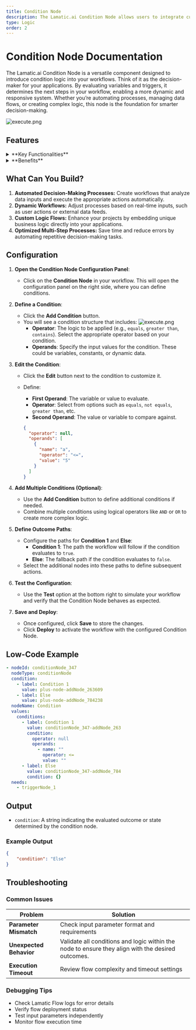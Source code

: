 ```yaml
---
title: Condition Node
description: The Lamatic.ai Condition Node allows users to integrate custom logic into their workflows with ease.
type: Logic
order: 2
---
```


# Condition Node Documentation

The Lamatic.ai Condition Node is a versatile component designed to introduce condition logic into your workflows. Think of it as the decision-maker for your applications. By evaluating variables and triggers, it determines the next steps in your workflow, enabling a more dynamic and responsive system. Whether you’re automating processes, managing data flows, or creating complex logic, this node is the foundation for smarter decision-making.

![execute.png](./img/condition/condition.webp)

## Features

<details>
  <summary>**Key Functionalities**</summary>
  1. **User-Friendly Interface:** Intuitive drag-and-drop design for building flows
  without coding expertise. 1. **Event Triggering:** Define conditions that react
  to real-time events, ensuring dynamic responses. 1. **Dynamic Input Handling:**
  Incorporate variables and real-time data to create adaptive flows. 1. **Multi-Step
  Optimization:** Streamline lengthy flows by dynamically adjusting based on the
  outcomes of each step.
</details>

<details>
  <summary>**Benefits**</summary>
  1. **Enhanced Decision-Making:** Automate complex logic with ease, reducing manual
  intervention. 1. **Increased Efficiency:** Adapt flows to real-time changes, ensuring
  processes remain optimized. 1. **Reduced Errors:** Automate repetitive decision-making
  tasks to minimize human error. 1. **Improved Scalability:** Build reusable and
  adaptable flow components for diverse applications.
</details>

## What Can You Build?

1. **Automated Decision-Making Processes:** Create workflows that analyze data inputs and execute the appropriate actions automatically.
1. **Dynamic Workflows:** Adjust processes based on real-time inputs, such as user actions or external data feeds.
1. **Custom Logic Flows:** Enhance your projects by embedding unique business logic directly into your applications.
1. **Optimized Multi-Step Processes:** Save time and reduce errors by automating repetitive decision-making tasks.

## Configuration

1. **Open the Condition Node Configuration Panel**:

   - Click on the **Condition Node** in your workflow. This will open the configuration panel on the right side, where you can define conditions.

2. **Define a Condition**:

   - Click the **Add Condition** button.
   - You will see a condition structure that includes:
     ![execute.png](./img/condition/condition-setup.webp)
     - **Operator**: The logic to be applied (e.g., `equals`, `greater than`, `contains`). Select the appropriate operator based on your condition.
     - **Operands**: Specify the input values for the condition. These could be variables, constants, or dynamic data.

3. **Edit the Condition**:

   - Click the **Edit** button next to the condition to customize it.
   - Define:

     - **First Operand**: The variable or value to evaluate.
     - **Operator**: Select from options such as `equals`, `not equals`, `greater than`, etc.
     - **Second Operand**: The value or variable to compare against.

     ```json
     {
       "operator": null,
       "operands": [
         {
           "name": "a",
           "operator": "<=",
           "value": "5"
         }
       ]
     }
     ```

4. **Add Multiple Conditions (Optional)**:

   - Use the **Add Condition** button to define additional conditions if needed.
   - Combine multiple conditions using logical operators like `AND` or `OR` to create more complex logic.

5. **Define Outcome Paths**:

   - Configure the paths for **Condition 1** and **Else**:
     - **Condition 1**: The path the workflow will follow if the condition evaluates to `true`.
     - **Else**: The fallback path if the condition evaluates to `false`.
   - Select the additional nodes into these paths to define subsequent actions.

6. **Test the Configuration**:

   - Use the **Test** option at the bottom right to simulate your workflow and verify that the Condition Node behaves as expected.

7. **Save and Deploy**:
   - Once configured, click **Save** to store the changes.
   - Click **Deploy** to activate the workflow with the configured Condition Node.

## Low-Code Example

```yaml
- nodeId: conditionNode_347
  nodeType: conditionNode
  condition:
    - label: Condition 1
      value: plus-node-addNode_263609
    - label: Else
      value: plus-node-addNode_784238
  nodeName: Condition
  values:
    conditions:
      - label: Condition 1
        value: conditionNode_347-addNode_263
        condition:
          operator: null
          operands:
            - name: ""
              operator: <=
              value: ""
      - label: Else
        value: conditionNode_347-addNode_784
        condition: {}
  needs:
    - triggerNode_1
```

## Output 
- `condition`: A string indicating the evaluated outcome or state determined by the condition node.

### Example Output

```json
{
    "condition": "Else"
}
```

## Troubleshooting

### Common Issues

| **Problem**             | **Solution**                                                                                      |
| ----------------------- | ------------------------------------------------------------------------------------------------- |
| **Parameter Mismatch**  | Check input parameter format and requirements                                                     |
| **Unexpected Behavior** | Validate all conditions and logic within the node to ensure they align with the desired outcomes. |
| **Execution Timeout**   | Review flow complexity and timeout settings                                                       |

### Debugging Tips

- Check Lamatic Flow logs for error details
- Verify flow deployment status
- Test input parameters independently
- Monitor flow execution time
